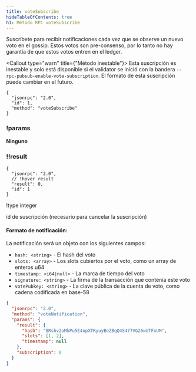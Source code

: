 ```yaml
---
title: voteSubscribe
hideTableOfContents: true
h1: Método RPC voteSubscribe
---
```


Suscríbete para recibir notificaciones cada vez que se observe un nuevo voto en
el gossip. Estos votos son pre-consenso, por lo tanto no hay garantía de que
estos votos entren en el ledger.

<Callout type="warn" title={"Método inestable"}>
  Esta suscripción es inestable y solo está disponible si el validator se inició
  con la bandera `--rpc-pubsub-enable-vote-subscription`. El formato de esta
  suscripción puede cambiar en el futuro.
</Callout>

<APIMethod>

```jsonc !!request
{
  "jsonrpc": "2.0",
  "id": 1,
  "method": "voteSubscribe"
}
```

### !params

**Ninguno**

### !!result

```jsonc !response
{
  "jsonrpc": "2.0",
  // !hover result
  "result": 0,
  "id": 1
}
```

!type integer

id de suscripción (necesario para cancelar la suscripción)

</APIMethod>

#### Formato de notificación:

La notificación será un objeto con los siguientes campos:

- `hash: <string>` - El hash del voto
- `slots: <array>` - Los slots cubiertos por el voto, como un array de enteros
  u64
- `timestamp: <i64|null>` - La marca de tiempo del voto
- `signature: <string>` - La firma de la transacción que contenía este voto
- `votePubkey: <string>` - La clave pública de la cuenta de voto, como cadena
  codificada en base-58

```json
{
  "jsonrpc": "2.0",
  "method": "voteNotification",
  "params": {
    "result": {
      "hash": "8Rshv2oMkPu5E4opXTRyuyBeZBqQ4S477VG26wUTFxUM",
      "slots": [1, 2],
      "timestamp": null
    },
    "subscription": 0
  }
}
```
